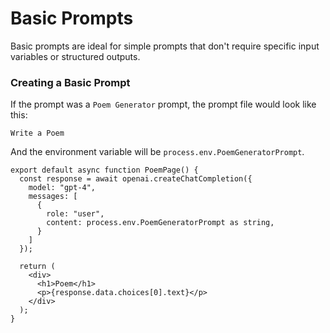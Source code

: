 # Basic Prompts
Basic prompts are ideal for simple prompts that don't require specific input variables or structured outputs.

### Creating a Basic Prompt
If the prompt was a `Poem Generator` prompt, the prompt file would look like this:  

```text filename="./src/ai/prompts/PoemGenerator.Prompt.txt"
Write a Poem
```

And the environment variable will be `process.env.PoemGeneratorPrompt`.
```tsx filename="./src/app/poem/page.tsx"
export default async function PoemPage() {
  const response = await openai.createChatCompletion({ 
    model: "gpt-4",
    messages: [
      {
        role: "user",
        content: process.env.PoemGeneratorPrompt as string,
      }
    ]
  });

  return (
    <div>
      <h1>Poem</h1>
      <p>{response.data.choices[0].text}</p>
    </div>
  );
}
```
  